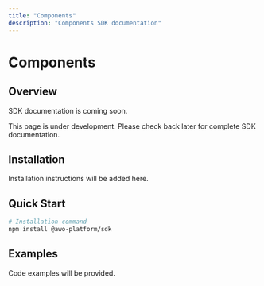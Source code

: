 ```yaml
---
title: "Components"
description: "Components SDK documentation"
---
```


# Components

## Overview

SDK documentation is coming soon.

<Info>
This page is under development. Please check back later for complete SDK documentation.
</Info>

## Installation

Installation instructions will be added here.

## Quick Start

```bash
# Installation command
npm install @awo-platform/sdk
```

## Examples

Code examples will be provided.
